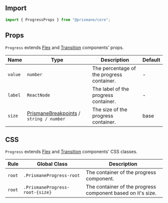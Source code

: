 ## Import

```js
import { ProgressProps } from "@prismane/core";
```

## Props

`Progress` extends [Flex](/docs/components-api/flex-api) and [Transition](/docs/components-api/transition-api) components' props.

| Name    | Type                                                                                              | Description                               | Default |
| ------- | ------------------------------------------------------------------------------------------------- | ----------------------------------------- | ------- |
| `value` | `number`                                                                                          | The percentage of the progress container. | -       |
| `label` | `ReactNode`                                                                                       | The label of the progress container.      | -       |
| `size`  | [PrismaneBreakpoints](/docs/getting-started/globals#prismanebreakpoints-type) / `string / number` | The size of the progress container.       | base    |

## CSS

`Progress` extends [Flex](/docs/components-api/flex-api) and [Transition](/docs/components-api/transition-api) components' CSS classes.

| Rule   | Global Class                    | Description                                                 |
| ------ | ------------------------------- | ----------------------------------------------------------- |
| `root` | `.PrismaneProgress-root`        | The container of the progress component.                    |
| `root` | `.PrismaneProgress-root-{size}` | The container of the progress component based on it's size. |
